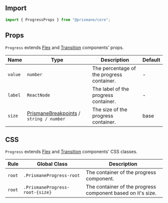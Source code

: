 ## Import

```js
import { ProgressProps } from "@prismane/core";
```

## Props

`Progress` extends [Flex](/docs/components-api/flex-api) and [Transition](/docs/components-api/transition-api) components' props.

| Name    | Type                                                                                              | Description                               | Default |
| ------- | ------------------------------------------------------------------------------------------------- | ----------------------------------------- | ------- |
| `value` | `number`                                                                                          | The percentage of the progress container. | -       |
| `label` | `ReactNode`                                                                                       | The label of the progress container.      | -       |
| `size`  | [PrismaneBreakpoints](/docs/getting-started/globals#prismanebreakpoints-type) / `string / number` | The size of the progress container.       | base    |

## CSS

`Progress` extends [Flex](/docs/components-api/flex-api) and [Transition](/docs/components-api/transition-api) components' CSS classes.

| Rule   | Global Class                    | Description                                                 |
| ------ | ------------------------------- | ----------------------------------------------------------- |
| `root` | `.PrismaneProgress-root`        | The container of the progress component.                    |
| `root` | `.PrismaneProgress-root-{size}` | The container of the progress component based on it's size. |
